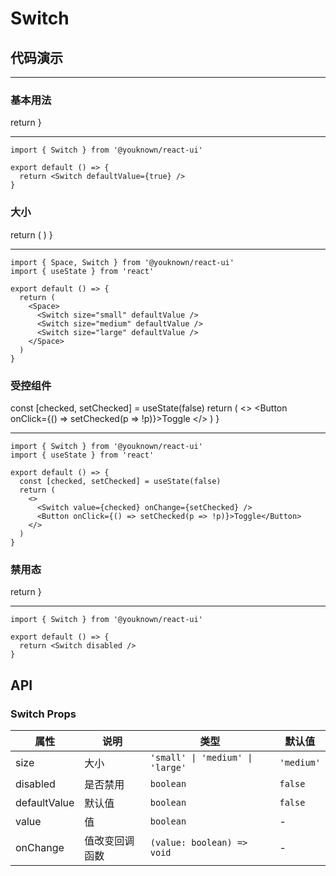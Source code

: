 # Switch

## 代码演示


---

### 基本用法

  return <Switch defaultValue={true} />
}

<BasicUsage />

---

```tsx
import { Switch } from '@youknown/react-ui'

export default () => {
  return <Switch defaultValue={true} />
}
```

### 大小

  return (
    <Space>
      <Switch size="small" defaultValue />
      <Switch size="medium" defaultValue />
      <Switch size="large" defaultValue />
    </Space>
  )
}

<SwitchSize />

---

```tsx
import { Space, Switch } from '@youknown/react-ui'
import { useState } from 'react'

export default () => {
  return (
    <Space>
      <Switch size="small" defaultValue />
      <Switch size="medium" defaultValue />
      <Switch size="large" defaultValue />
    </Space>
  )
}
```

### 受控组件

  const [checked, setChecked] = useState(false)
  return (
    <>
      <Switch value={checked} onChange={setChecked} />
      <Button onClick={() => setChecked(p => !p)}>Toggle</Button>
    </>
  )
}

<Controllable />

---

```tsx
import { Switch } from '@youknown/react-ui'
import { useState } from 'react'

export default () => {
  const [checked, setChecked] = useState(false)
  return (
    <>
      <Switch value={checked} onChange={setChecked} />
      <Button onClick={() => setChecked(p => !p)}>Toggle</Button>
    </>
  )
}
```

### 禁用态

  return <Switch disabled />
}

<Disabled />

---

```tsx
import { Switch } from '@youknown/react-ui'

export default () => {
  return <Switch disabled />
}
```

## API

### Switch Props

| 属性         | 说明           | 类型                             | 默认值     |
| ------------ | -------------- | -------------------------------- | ---------- |
| size         | 大小           | `'small' \| 'medium' \| 'large'` | `'medium'` |
| disabled     | 是否禁用       | `boolean`                        | `false`    |
| defaultValue | 默认值         | `boolean`                        | `false`    |
| value        | 值             | `boolean`                        | -          |
| onChange     | 值改变回调函数 | `(value: boolean) => void`       | -          |
